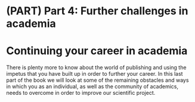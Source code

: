 # (PART) Part 4: Further challenges in academia {-}

# Continuing your career in academia {- #part4}

There is plenty more to know about the world of publishing and using the impetus that you have built up in order to further your career. In this last part of the book we will look at some of the remaining obstacles and ways in which you as an individual, as well as the community of academics, needs to overcome in order to improve our scientific project.

